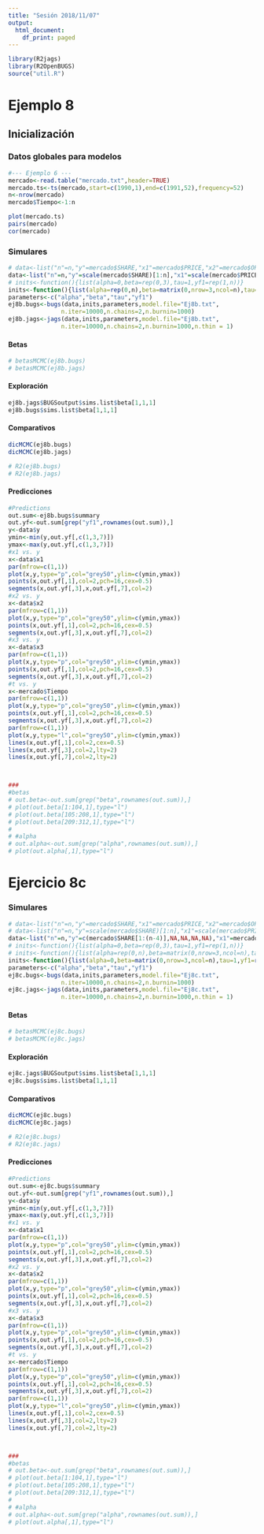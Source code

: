 ```yaml
---
title: "Sesión 2018/11/07"
output:
  html_document:
    df_print: paged
---
```


```r
library(R2jags)
library(R2OpenBUGS)
source("util.R")
```

# Ejemplo 8 {.tabset}

## Inicialización

### Datos globales para modelos

```r
#--- Ejemplo 6 ---
mercado<-read.table("mercado.txt",header=TRUE)
mercado.ts<-ts(mercado,start=c(1990,1),end=c(1991,52),frequency=52)
n<-nrow(mercado)
mercado$Tiempo<-1:n

plot(mercado.ts)
pairs(mercado)
cor(mercado)
```

### Simulares

```r
# data<-list("n"=n,"y"=mercado$SHARE,"x1"=mercado$PRICE,"x2"=mercado$OPROM,"x3"=mercado$CPROM)
data<-list("n"=n,"y"=scale(mercado$SHARE)[1:n],"x1"=scale(mercado$PRICE)[1:n],"x2"=scale(mercado$OPROM)[1:n],"x3"=scale(mercado$CPROM)[1:n])
# inits<-function(){list(alpha=0,beta=rep(0,3),tau=1,yf1=rep(1,n))}
inits<-function(){list(alpha=rep(0,n),beta=matrix(0,nrow=3,ncol=n),tau=1,tau.a=1,tau.b=rep(1,3),yf1=rep(1,n))}
parameters<-c("alpha","beta","tau","yf1")
ej8b.bugs<-bugs(data,inits,parameters,model.file="Ej8b.txt",
               n.iter=10000,n.chains=2,n.burnin=1000)
ej8b.jags<-jags(data,inits,parameters,model.file="Ej8b.txt",
               n.iter=10000,n.chains=2,n.burnin=1000,n.thin = 1)
```

#### Betas

```r
# betasMCMC(ej8b.bugs)
# betasMCMC(ej8b.jags)
```


#### Exploración


```r
ej8b.jags$BUGSoutput$sims.list$beta[1,1,1]
ej8b.bugs$sims.list$beta[1,1,1]
```


#### Comparativos


```r
dicMCMC(ej8b.bugs)
dicMCMC(ej8b.jags)
```

```r
# R2(ej8b.bugs)
# R2(ej8b.jags)
```


#### Predicciones

```r
#Predictions
out.sum<-ej8b.bugs$summary
out.yf<-out.sum[grep("yf1",rownames(out.sum)),]
y<-data$y
ymin<-min(y,out.yf[,c(1,3,7)])
ymax<-max(y,out.yf[,c(1,3,7)])
#x1 vs. y
x<-data$x1
par(mfrow=c(1,1))
plot(x,y,type="p",col="grey50",ylim=c(ymin,ymax))
points(x,out.yf[,1],col=2,pch=16,cex=0.5)
segments(x,out.yf[,3],x,out.yf[,7],col=2)
#x2 vs. y
x<-data$x2
par(mfrow=c(1,1))
plot(x,y,type="p",col="grey50",ylim=c(ymin,ymax))
points(x,out.yf[,1],col=2,pch=16,cex=0.5)
segments(x,out.yf[,3],x,out.yf[,7],col=2)
#x3 vs. y
x<-data$x3
par(mfrow=c(1,1))
plot(x,y,type="p",col="grey50",ylim=c(ymin,ymax))
points(x,out.yf[,1],col=2,pch=16,cex=0.5)
segments(x,out.yf[,3],x,out.yf[,7],col=2)
#t vs. y
x<-mercado$Tiempo
par(mfrow=c(1,1))
plot(x,y,type="p",col="grey50",ylim=c(ymin,ymax))
points(x,out.yf[,1],col=2,pch=16,cex=0.5)
segments(x,out.yf[,3],x,out.yf[,7],col=2)
par(mfrow=c(1,1))
plot(x,y,type="l",col="grey50",ylim=c(ymin,ymax))
lines(x,out.yf[,1],col=2,cex=0.5)
lines(x,out.yf[,3],col=2,lty=2)
lines(x,out.yf[,7],col=2,lty=2)



###
#betas
# out.beta<-out.sum[grep("beta",rownames(out.sum)),]
# plot(out.beta[1:104,1],type="l")
# plot(out.beta[105:208,1],type="l")
# plot(out.beta[209:312,1],type="l")
# 
# #alpha
# out.alpha<-out.sum[grep("alpha",rownames(out.sum)),]
# plot(out.alpha[,1],type="l")
```


# Ejercicio 8c

### Simulares

```r
# data<-list("n"=n,"y"=mercado$SHARE,"x1"=mercado$PRICE,"x2"=mercado$OPROM,"x3"=mercado$CPROM)
# data<-list("n"=n,"y"=scale(mercado$SHARE)[1:n],"x1"=scale(mercado$PRICE)[1:n],"x2"=scale(mercado$OPROM)[1:n],"x3"=scale(mercado$CPROM)[1:n])
data<-list("n"=n,"y"=c(mercado$SHARE[1:(n-4)],NA,NA,NA,NA),"x1"=mercado$PRICE,"x2"=mercado$OPROM,"x3"=mercado$CPROM)
# inits<-function(){list(alpha=0,beta=rep(0,3),tau=1,yf1=rep(1,n))}
# inits<-function(){list(alpha=rep(0,n),beta=matrix(0,nrow=3,ncol=n),tau=1,tau.a=1,tau.b=rep(1,3),yf1=rep(1,n))}
inits<-function(){list(alpha=0,beta=matrix(0,nrow=3,ncol=n),tau=1,yf1=rep(1,n))}
parameters<-c("alpha","beta","tau","yf1")
ej8c.bugs<-bugs(data,inits,parameters,model.file="Ej8c.txt",
               n.iter=10000,n.chains=2,n.burnin=1000)
ej8c.jags<-jags(data,inits,parameters,model.file="Ej8c.txt",
               n.iter=10000,n.chains=2,n.burnin=1000,n.thin = 1)
```

#### Betas

```r
# betasMCMC(ej8c.bugs)
# betasMCMC(ej8c.jags)
```


#### Exploración


```r
ej8c.jags$BUGSoutput$sims.list$beta[1,1,1]
ej8c.bugs$sims.list$beta[1,1,1]
```


#### Comparativos


```r
dicMCMC(ej8c.bugs)
dicMCMC(ej8c.jags)
```

```r
# R2(ej8c.bugs)
# R2(ej8c.jags)
```


#### Predicciones

```r
#Predictions
out.sum<-ej8c.bugs$summary
out.yf<-out.sum[grep("yf1",rownames(out.sum)),]
y<-data$y
ymin<-min(y,out.yf[,c(1,3,7)])
ymax<-max(y,out.yf[,c(1,3,7)])
#x1 vs. y
x<-data$x1
par(mfrow=c(1,1))
plot(x,y,type="p",col="grey50",ylim=c(ymin,ymax))
points(x,out.yf[,1],col=2,pch=16,cex=0.5)
segments(x,out.yf[,3],x,out.yf[,7],col=2)
#x2 vs. y
x<-data$x2
par(mfrow=c(1,1))
plot(x,y,type="p",col="grey50",ylim=c(ymin,ymax))
points(x,out.yf[,1],col=2,pch=16,cex=0.5)
segments(x,out.yf[,3],x,out.yf[,7],col=2)
#x3 vs. y
x<-data$x3
par(mfrow=c(1,1))
plot(x,y,type="p",col="grey50",ylim=c(ymin,ymax))
points(x,out.yf[,1],col=2,pch=16,cex=0.5)
segments(x,out.yf[,3],x,out.yf[,7],col=2)
#t vs. y
x<-mercado$Tiempo
par(mfrow=c(1,1))
plot(x,y,type="p",col="grey50",ylim=c(ymin,ymax))
points(x,out.yf[,1],col=2,pch=16,cex=0.5)
segments(x,out.yf[,3],x,out.yf[,7],col=2)
par(mfrow=c(1,1))
plot(x,y,type="l",col="grey50",ylim=c(ymin,ymax))
lines(x,out.yf[,1],col=2,cex=0.5)
lines(x,out.yf[,3],col=2,lty=2)
lines(x,out.yf[,7],col=2,lty=2)



###
#betas
# out.beta<-out.sum[grep("beta",rownames(out.sum)),]
# plot(out.beta[1:104,1],type="l")
# plot(out.beta[105:208,1],type="l")
# plot(out.beta[209:312,1],type="l")
# 
# #alpha
# out.alpha<-out.sum[grep("alpha",rownames(out.sum)),]
# plot(out.alpha[,1],type="l")
```




